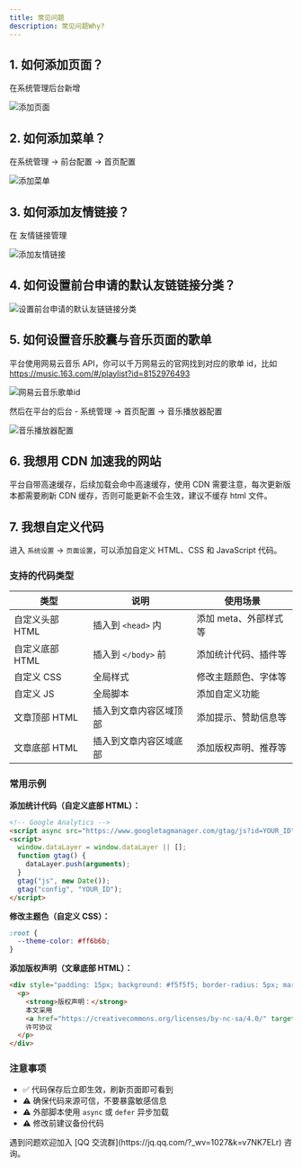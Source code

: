 ```yaml
---
title: 常见问题
description: 常见问题Why?
---
```


## 1. 如何添加页面？

在系统管理后台新增

![添加页面](https://upload-bbs.miyoushe.com/upload/2025/09/25/125766904/cd41a485937cb5db12301608ac953caa_4052720218296603165.png?x-oss-process=image/format,avif)

## 2. 如何添加菜单？

在系统管理 -> 前台配置 -> 首页配置

![添加菜单](https://upload-bbs.miyoushe.com/upload/2025/09/25/125766904/41ecf520dc0529644acf3aa400417d08_9203840535506743158.png?x-oss-process=image/format,avif)

## 3. 如何添加友情链接？

在 友情链接管理

![添加友情链接](https://upload-bbs.miyoushe.com/upload/2025/09/25/125766904/97e5f1963427668a346d9bc5b6777279_476378945369262208.png?x-oss-process=image/format,avif)

## 4. 如何设置前台申请的默认友链链接分类？

![设置前台申请的默认友链链接分类](https://upload-bbs.miyoushe.com/upload/2025/09/25/125766904/95a4976bfba349363ea6274547e73b13_6643538526558904312.png?x-oss-process=image/format,avif)

## 5. 如何设置音乐胶囊与音乐页面的歌单

平台使用网易云音乐 API，你可以千万网易云的官网找到对应的歌单 id，比如 https://music.163.com/#/playlist?id=8152976493

![网易云音乐歌单id](https://upload-bbs.miyoushe.com/upload/2025/09/25/125766904/8d52c7503883a1fd0de5f783c7142abf_3641108119353482113.png?x-oss-process=image/format,avif)

然后在平台的后台 - 系统管理 -> 首页配置 -> 音乐播放器配置

![音乐播放器配置](https://upload-bbs.miyoushe.com/upload/2025/09/25/125766904/7dae84543c0e3bff6c1c5ffb4223ef18_9185953022222510712.png?x-oss-process=image/format,avif)

## 6. 我想用 CDN 加速我的网站

平台自带高速缓存，后续加载会命中高速缓存，使用 CDN 需要注意，每次更新版本都需要刷新 CDN 缓存，否则可能更新不会生效，建议不缓存 html 文件。

## 7. 我想自定义代码

进入 `系统设置` -> `页面设置`，可以添加自定义 HTML、CSS 和 JavaScript 代码。

### 支持的代码类型

| 类型            | 说明                   | 使用场景              |
| --------------- | ---------------------- | --------------------- |
| 自定义头部 HTML | 插入到 `<head>` 内     | 添加 meta、外部样式等 |
| 自定义底部 HTML | 插入到 `</body>` 前    | 添加统计代码、插件等  |
| 自定义 CSS      | 全局样式               | 修改主题颜色、字体等  |
| 自定义 JS       | 全局脚本               | 添加自定义功能        |
| 文章顶部 HTML   | 插入到文章内容区域顶部 | 添加提示、赞助信息等  |
| 文章底部 HTML   | 插入到文章内容区域底部 | 添加版权声明、推荐等  |

### 常用示例

**添加统计代码（自定义底部 HTML）：**

```html
<!-- Google Analytics -->
<script async src="https://www.googletagmanager.com/gtag/js?id=YOUR_ID"></script>
<script>
  window.dataLayer = window.dataLayer || [];
  function gtag() {
    dataLayer.push(arguments);
  }
  gtag("js", new Date());
  gtag("config", "YOUR_ID");
</script>
```

**修改主题色（自定义 CSS）：**

```css
:root {
  --theme-color: #ff6b6b;
}
```

**添加版权声明（文章底部 HTML）：**

```html
<div style="padding: 15px; background: #f5f5f5; border-radius: 5px; margin-top: 20px;">
  <p>
    <strong>版权声明：</strong>
    本文采用
    <a href="https://creativecommons.org/licenses/by-nc-sa/4.0/" target="_blank">CC BY-NC-SA 4.0</a>
    许可协议
  </p>
</div>
```

### 注意事项

- ✅ 代码保存后立即生效，刷新页面即可看到
- ⚠️ 确保代码来源可信，不要暴露敏感信息
- ⚠️ 外部脚本使用 `async` 或 `defer` 异步加载
- ⚠️ 修改前建议备份代码

<Callout type="info" title="需要帮助？">
  遇到问题欢迎加入 [QQ 交流群](https://jq.qq.com/?_wv=1027&k=v7NK7ELr) 咨询。
</Callout>
